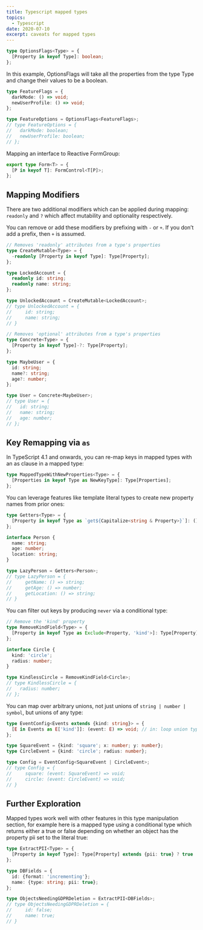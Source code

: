 ```yaml
---
title: Typescript mapped types
topics:
  - Typescript
date: 2020-07-10
excerpt: caveats for mapped types
---
```


```ts
type OptionsFlags<Type> = {
  [Property in keyof Type]: boolean;
};
```

In this example, OptionsFlags will take all the properties from the type Type and change their values to be a boolean.

```ts
type FeatureFlags = {
  darkMode: () => void;
  newUserProfile: () => void;
};

type FeatureOptions = OptionsFlags<FeatureFlags>;
// type FeatureOptions = {
//   darkMode: boolean;
//   newUserProfile: boolean;
// };
```

Mapping an interface to Reactive FormGroup:

```ts
export type Form<T> = {
  [P in keyof T]: FormControl<T[P]>;
};
```

## Mapping Modifiers

There are two additional modifiers which can be applied during mapping: `readonly` and `?` which affect mutability and
optionality respectively.

You can remove or add these modifiers by prefixing with `-` or `+`. If you don’t add a prefix, then `+` is assumed.

```ts
// Removes 'readonly' attributes from a type's properties
type CreateMutable<Type> = {
  -readonly [Property in keyof Type]: Type[Property];
};

type LockedAccount = {
  readonly id: string;
  readonly name: string;
};

type UnlockedAccount = CreateMutable<LockedAccount>;
// type UnlockedAccount = {
//     id: string;
//     name: string;
// }
```

```ts
// Removes 'optional' attributes from a type's properties
type Concrete<Type> = {
  [Property in keyof Type]-?: Type[Property];
};

type MaybeUser = {
  id: string;
  name?: string;
  age?: number;
};

type User = Concrete<MaybeUser>;
// type User = {
//   id: string;
//   name: string;
//   age: number;
// };
```

## Key Remapping via `as`

In TypeScript 4.1 and onwards, you can re-map keys in mapped types with an as clause in a mapped type:

```ts
type MappedTypeWithNewProperties<Type> = {
  [Properties in keyof Type as NewKeyType]: Type[Properties];
};
```

You can leverage features like template literal types to create new property names from prior ones:

```ts
type Getters<Type> = {
  [Property in keyof Type as `get${Capitalize<string & Property>}`]: () => Type[Property];
};

interface Person {
  name: string;
  age: number;
  location: string;
}

type LazyPerson = Getters<Person>;
// type LazyPerson = {
//     getName: () => string;
//     getAge: () => number;
//     getLocation: () => string;
// }
```

You can filter out keys by producing `never` via a conditional type:

```ts
// Remove the 'kind' property
type RemoveKindField<Type> = {
  [Property in keyof Type as Exclude<Property, 'kind'>]: Type[Property];
};

interface Circle {
  kind: 'circle';
  radius: number;
}

type KindlessCircle = RemoveKindField<Circle>;
// type KindlessCircle = {
//   radius: number;
// };
```

You can map over arbitrary unions, not just unions of `string | number | symbol`, but unions of any type:

```ts
type EventConfig<Events extends {kind: string}> = {
  [E in Events as E['kind']]: (event: E) => void; // in: loop union types
};

type SquareEvent = {kind: 'square'; x: number; y: number};
type CircleEvent = {kind: 'circle'; radius: number};

type Config = EventConfig<SquareEvent | CircleEvent>;
// type Config = {
//     square: (event: SquareEvent) => void;
//     circle: (event: CircleEvent) => void;
// }
```

## Further Exploration

Mapped types work well with other features in this type manipulation section, for example here is a mapped type using a
conditional type which returns either a true or false depending on whether an object has the property pii set to the
literal true:

```ts
type ExtractPII<Type> = {
  [Property in keyof Type]: Type[Property] extends {pii: true} ? true : false;
};

type DBFields = {
  id: {format: 'incrementing'};
  name: {type: string; pii: true};
};

type ObjectsNeedingGDPRDeletion = ExtractPII<DBFields>;
// type ObjectsNeedingGDPRDeletion = {
//     id: false;
//     name: true;
// }
```
